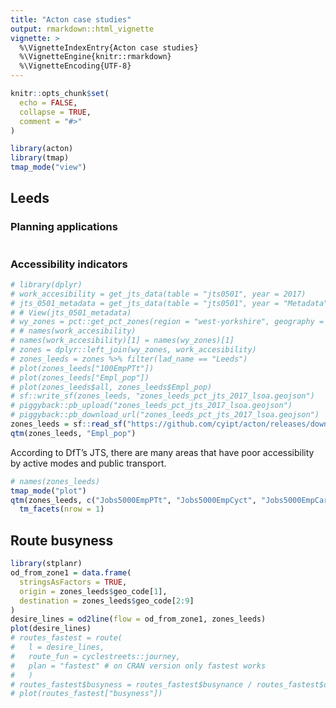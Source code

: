 ```yaml
---
title: "Acton case studies"
output: rmarkdown::html_vignette
vignette: >
  %\VignetteIndexEntry{Acton case studies}
  %\VignetteEngine{knitr::rmarkdown}
  %\VignetteEncoding{UTF-8}
---
```


```r
knitr::opts_chunk$set(
  echo = FALSE,
  collapse = TRUE,
  comment = "#>"
)
```

```r
library(acton)
library(tmap)
tmap_mode("view")
```

## Leeds



### Planning applications



```r

```

### Accessibility indicators

```r
# library(dplyr)
# work_accesibility = get_jts_data(table = "jts0501", year = 2017)
# jts_0501_metadata = get_jts_data(table = "jts0501", year = "Metadata")
# # View(jts_0501_metadata)
# wy_zones = pct::get_pct_zones(region = "west-yorkshire", geography = "lsoa")
# # names(work_accesibility)
# names(work_accesibility)[1] = names(wy_zones)[1]
# zones = dplyr::left_join(wy_zones, work_accesibility)
# zones_leeds = zones %>% filter(lad_name == "Leeds")
# plot(zones_leeds["100EmpPTt"])
# plot(zones_leeds["Empl_pop"])
# plot(zones_leeds$all, zones_leeds$Empl_pop)
# sf::write_sf(zones_leeds, "zones_leeds_pct_jts_2017_lsoa.geojson")
# piggyback::pb_upload("zones_leeds_pct_jts_2017_lsoa.geojson")
# piggyback::pb_download_url("zones_leeds_pct_jts_2017_lsoa.geojson")
zones_leeds = sf::read_sf("https://github.com/cyipt/acton/releases/download/0.0.1/zones_leeds_pct_jts_2017_lsoa.geojson")
qtm(zones_leeds, "Empl_pop")
```

According to DfT's JTS, there are many areas that have poor accessibility by active modes and public transport.

```r
# names(zones_leeds)
tmap_mode("plot")
qtm(zones_leeds, c("Jobs5000EmpPTt", "Jobs5000EmpCyct", "Jobs5000EmpCart")) +
  tm_facets(nrow = 1)
```

## Route busyness

```r
library(stplanr)
od_from_zone1 = data.frame(
  stringsAsFactors = TRUE,
  origin = zones_leeds$geo_code[1],
  destination = zones_leeds$geo_code[2:9]
)
desire_lines = od2line(flow = od_from_zone1, zones_leeds)
plot(desire_lines)
# routes_fastest = route(
#   l = desire_lines,
#   route_fun = cyclestreets::journey,
#   plan = "fastest" # on CRAN version only fastest works
#   )
# routes_fastest$busyness = routes_fastest$busynance / routes_fastest$distances
# plot(routes_fastest["busyness"])

```

